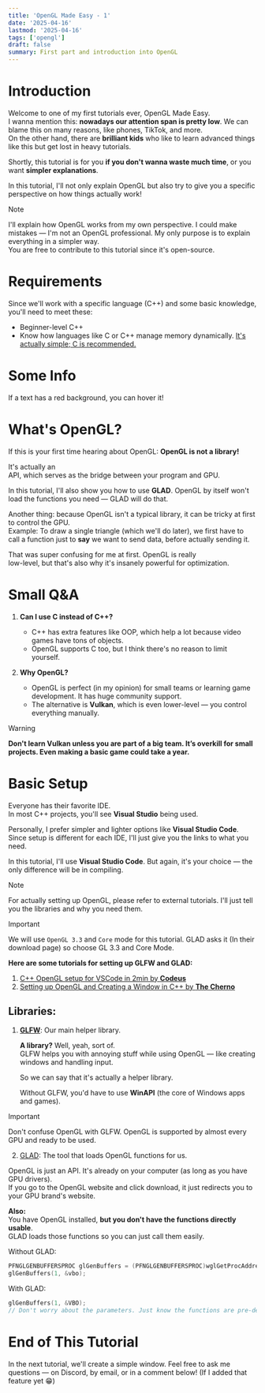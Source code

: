 ```yaml
---
title: 'OpenGL Made Easy - 1'
date: '2025-04-16'
lastmod: '2025-04-16'
tags: ['opengl']
draft: false
summary: First part and introduction into OpenGL
---
```


# Introduction

Welcome to one of my first tutorials ever, OpenGL Made Easy.  
I wanna mention this: **nowadays our attention span is pretty low**. We can blame this on many reasons, like phones, TikTok, and more.  
On the other hand, there are **brilliant kids** who like to learn advanced things like this but get lost in heavy tutorials.

Shortly, this tutorial is for you **if you don't wanna waste much time**, or you want **simpler explanations**.

In this tutorial, I'll not only explain OpenGL but also try to give you a specific perspective on how things actually work!

> [!NOTE]  
> I'll explain how OpenGL works from my own perspective. I could make mistakes — I'm not an OpenGL professional. My only purpose is to explain everything in a simpler way.  
> You are free to contribute to this tutorial since it's open-source.

# Requirements

Since we'll work with a specific language (C++) and some basic knowledge, you'll need to meet these:

- Beginner-level C++
- Know how languages like C or C++ manage memory dynamically. [It's actually simple; C is recommended.](https://www.w3schools.com/c/c_memory_management.php)

# Some Info

If a text has a red background, <MyTooltip content="Hello!">you can hover it!</MyTooltip>

# What's OpenGL?

If this is your first time hearing about OpenGL: **OpenGL is not a library!**

It's actually an  
<MyTooltip content="Means application programming interface, imagine it as a bridge between two towns. You use this bridge to connect to the other town.">API</MyTooltip>,
which serves as the bridge between your program and GPU.

In this tutorial, I'll also show you how to use **GLAD**. OpenGL by itself won't load the functions you need — GLAD will do that.

Another thing: because OpenGL isn't a typical library, it can be tricky at first to control the GPU.  
Example: To draw a single triangle (which we'll do later), we first have to call a function just to **say** we want to send data, before actually sending it.

That was super confusing for me at first. OpenGL is really  
<MyTooltip content="Low-Level means how close you are to pure machine code. OpenGL is low-level because it's close to the GPU code.">low-level</MyTooltip>,
but that's also why it's insanely powerful for optimization.

# Small Q&A

1. **Can I use C instead of C++?**  
   - C++ has extra features like OOP, which help a lot because video games have tons of objects.  
   - OpenGL supports C too, but I think there's no reason to limit yourself.

2. **Why OpenGL?**  
   - OpenGL is perfect (in my opinion) for small teams or learning game development. It has huge community support.  
   - The alternative is **Vulkan**, which is even lower-level — you control everything manually.  
   
> [!WARNING]  
> **Don't learn Vulkan unless you are part of a big team. It’s overkill for small projects. Even making a basic game could take a year.**

# Basic Setup

Everyone has their favorite IDE.  
In most C++ projects, you'll see **Visual Studio** being used.

Personally, I prefer simpler and lighter options like **Visual Studio Code**.  
Since setup is different for each IDE, I'll just give you the links to what you need.

In this tutorial, I'll use **Visual Studio Code**. But again, it's your choice — the only difference will be in compiling.

> [!NOTE]  
> For actually setting up OpenGL, please refer to external tutorials. I'll just tell you the libraries and why you need them.

> [!IMPORTANT]
> We will use `OpenGL 3.3` and `Core` mode for this tutorial. GLAD asks it (In their download page) so choose GL 3.3 and Core Mode.

**Here are some tutorials for setting up GLFW and GLAD:**
1. [C++ OpenGL setup for VSCode in 2min by **Codeus**](https://www.youtube.com/watch?v=Y4F0tI7WlDs)
2. [Setting up OpenGL and Creating a Window in C++ by **The Cherno**](https://www.youtube.com/watch?v=OR4fNpBjmq8&t=827s)
## Libraries:

1. [**GLFW**](https://www.glfw.org/): Our main helper library.

   **A library?** Well, yeah, sort of.  
   GLFW helps you with annoying stuff while using OpenGL — like creating windows and handling input.

   So we can say that it's actually a helper library.

   Without GLFW, you'd have to use **WinAPI** (the core of Windows apps and games).

> [!IMPORTANT]  
> Don't confuse OpenGL with GLFW. OpenGL is supported by almost every GPU and ready to be used.

2. [GLAD](https://glad.dav1d.de/): The tool that loads OpenGL functions for us.

OpenGL is just an API. It's already on your computer (as long as you have GPU drivers).  
If you go to the OpenGL website and click download, it just redirects you to your GPU brand's website.

**Also:**  
You have OpenGL installed, **but you don't have the functions directly usable**.  
GLAD loads those functions so you can just call them easily.

Without GLAD:
```cpp
PFNGLGENBUFFERSPROC glGenBuffers = (PFNGLGENBUFFERSPROC)wglGetProcAddress("glGenBuffers");
glGenBuffers(1, &vbo);
```
With GLAD:
```cpp
glGenBuffers(1, &VBO);
// Don't worry about the parameters. Just know the functions are pre-defined!
```
# End of This Tutorial

In the next tutorial, we'll create a simple window.
Feel free to ask me questions — on Discord, by email, or in a comment below! (If I added that feature yet 😁)